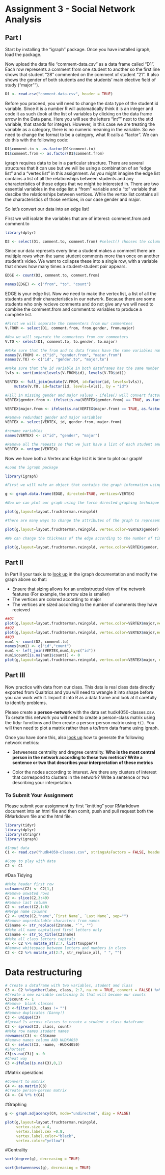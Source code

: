 # Assignment 3 - Social Network Analysis

## Part I
Start by installing the "igraph" package. Once you have installed igraph, load the package.

Now upload the data file "comment-data.csv" as a data frame called "D1". Each row represents a comment from one student to another so the first line shows that student "28" commented on the comment of student "21". It also shows the gender of both students and the students' main elective field of study ("major"").

```r
D1 <- read.csv("comment-data.csv", header = TRUE)
```

Before you proceed, you will need to change the data type of the student id variable. Since it is a number R will automatically think it is an integer and code it as such (look at the list of variables by clicking on the data frame arrow in the Data pane. Here you will see the letters "int"" next to the stid variable, that stands for integer). However, in this case we are treating the variable as a category, there is no numeric meaning in the variable. So we need to change the format to be a category, what R calls a "factor". We can do this with the following code:

```r
D1$comment.to <- as.factor(D1$comment.to)
D1$comment.from <- as.factor(D1$comment.from)
```

igraph requires data to be in a particular structure. There are several structures that it can use but we will be using a combination of an "edge list" and a "vertex list" in this assignment. As you might imagine the edge list contains a list of all the relationships between students and any characteristics of those edges that we might be interested in. There are two essential variables in the edge list a "from" variable and a "to" variable that descibe the relationships between vertices. While the vertex list contains all the characteristics of those vertices, in our case gender and major.

So let's convert our data into an edge list!

First we will isolate the variables that are of interest: comment.from and comment.to

```r
library(dplyr)

D2 <- select(D1, comment.to, comment.from) #select() chooses the columns
```

Since our data represnts every time a student makes a comment there are multiple rows when the same student comments more than once on another student's video. We want to collapse these into a single row, with a variable that shows how many times a student-student pair appears.

```r

EDGE <- count(D2, comment.to, comment.from)

names(EDGE) <- c("from", "to", "count")

```

EDGE is your edge list. Now we need to make the vertex list, a list of all the students and their characteristics in our network. Because there are some students who only recieve comments and do not give any we will need to combine the comment.from and comment.to variables to produce a complete list.

```r
#First we will separate the commenters from our commentees
V.FROM <- select(D1, comment.from, from.gender, from.major)

#Now we will separate the commentees from our commenters
V.TO <- select(D1, comment.to, to.gender, to.major)

#Make sure that the from and to data frames have the same variables names
names(V.FROM) <- c("id", "gender.from", "major.from")
names(V.TO) <- c("id", "gender.to", "major.to")

#Make sure that the id variable in both dataframes has the same number of levels
lvls <- sort(union(levels(V.FROM$id), levels(V.TO$id)))

VERTEX <- full_join(mutate(V.FROM, id=factor(id, levels=lvls)),
    mutate(V.TO, id=factor(id, levels=lvls)), by = "id")

#Fill in missing gender and major values - ifelse() will convert factors to numerical values so convert to character
VERTEX$gender.from <- ifelse(is.na(VERTEX$gender.from) == TRUE, as.factor(as.character(VERTEX$gender.to)), as.factor(as.character(VERTEX$gender.from)))

VERTEX$major.from <- ifelse(is.na(VERTEX$major.from) == TRUE, as.factor(as.character(VERTEX$major.to)), as.factor(as.character(VERTEX$major.from)))

#Remove redundant gender and major variables
VERTEX <- select(VERTEX, id, gender.from, major.from)

#rename variables
names(VERTEX) <- c("id", "gender", "major")

#Remove all the repeats so that we just have a list of each student and their characteristics
VERTEX <- unique(VERTEX)

```

Now we have both a Vertex and Edge list it is time to plot our graph!

```r
#Load the igraph package

library(igraph)

#First we will make an object that contains the graph information using our two dataframes EDGE and VERTEX. Notice that we have made "directed = TRUE" - our graph is directed since comments are being given from one student to another.

g <- graph.data.frame(EDGE, directed=TRUE, vertices=VERTEX)

#Now we can plot our graph using the force directed graphing technique - our old friend Fruchertman-Reingold!

plot(g,layout=layout.fruchterman.reingold)

#There are many ways to change the attributes of the graph to represent different characteristics of the newtork. For example, we can color the nodes according to gender.

plot(g,layout=layout.fruchterman.reingold, vertex.color=VERTEX$gender)

#We can change the thickness of the edge according to the number of times a particular student has sent another student a comment.

plot(g,layout=layout.fruchterman.reingold, vertex.color=VERTEX$gender, edge.width=EDGE$count)

```

## Part II

In Part II your task is to [look up](http://igraph.org/r/) in the igraph documentation and modify the graph above so that:

* Ensure that sizing allows for an unobstructed view of the network features (For example, the arrow size is smaller)
* The vertices are colored according to major
* The vertices are sized according to the number of comments they have recieved
```r
##Q1
plot(g,layout=layout.fruchterman.reingold, vertex.color=VERTEX$major,vertex.size=15,edge.arrow.size=0.5)
##Q2
plot(g,layout=layout.fruchterman.reingold, vertex.color=VERTEX$major,edge.width=EDGE$count,vertex.size=15,edge.arrow.size=0.5)
##Q3
num1 <- count(D2, comment.to)
names(num1) <- c("id","count")
num1 <- left_join(VERTEX,num1,by=c("id"))
num1$count[is.na(num1$count)] <- 0
plot(g,layout=layout.fruchterman.reingold, vertex.color=VERTEX$major, edge.width=EDGE$count, vertex.size=15+num1$count, edge.arrow.size=0.5)

```
## Part III

Now practice with data from our class. This data is real class data directly exported from Qualtrics and you will need to wrangle it into shape before you can work with it. Import it into R as a data frame and look at it carefully to identify problems.

Please create a **person-network** with the data set hudk4050-classes.csv. To create this network you will need to create a person-class matrix using the tidyr functions and then create a person-person matrix using `t()`. You will then need to plot a matrix rather than a to/from data frame using igraph.

Once you have done this, also [look up](http://igraph.org/r/) how to generate the following network metrics:

* Betweeness centrality and dregree centrality. **Who is the most central person in the network according to these two metrics? Write a sentence or two that describes your interpretation of these metrics**

* Color the nodes according to interest. Are there any clusters of interest that correspond to clusters in the network? Write a sentence or two describing your interpetation.

### To Submit Your Assignment

Please submit your assignment by first "knitting" your RMarkdown document into an html file and then comit, push and pull request both the RMarkdown file and the html file.

```r
library(tidyr)
library(dplyr)
library(stringr)
library(igraph)

#Input data
C1 <- read.csv("hudk4050-classes.csv", stringsAsFactors = FALSE, header= TRUE)

#Copy to play with data
C2 <- C1

```
#Daa Tidying
```r
#Make header first row
colnames(C2) <- C2[1,]
#Remove unwated rows
C2 <- slice(C2,3:49)
#Remove last column
C2 <- select(C2,1:8)
#Merge name columns
C2 <- unite(C2,"name",`First Name`, `Last Name`, sep="")
#Remove unpredictable characters from names
C2$name <- str_replace(C2$name, "`", "")
#Make all name captalized first letters only
C2$name <- str_to_title(C2$name)
#Make all class letters capitals
C2 <- C2 %>% mutate_at(2:7, list(toupper))
#Remove whitespace between letters and numbers in class
C2 <- C2 %>% mutate_at(2:7, str_replace_all, " ", "")

```

# Data restructuring
```r
# Create a dataframe with two variables, student and class
C3 <- C2 %>%gather(labe, class, 2:7, na.rm = TRUE, convert = FALSE) %>% select(name, class)
#Create a new variable containing 1s that will become our counts
C3$count <- 1
#Remove  blank classes
C3 <-filter(C3, class != "")
#Remove duplicates (Danny!)
C3 <- unique(C3)
#Spread 1s across classes to create a student x class dataframe
C3 <- spread(C3, class, count)
#Make row names student names
rownames(C3) <- C3$name
#Remove names column AND HUDK4050
C3 <- select(C3, -name, -HUDK4050)
#Shortest
C3[is.na(C3)] <- 0
#Cheat way
C3 <-ifelse(is.na(C3),0,1)

```

#Matrix operations
```r
#Convert to matrix
C4 <- as.matrix(C3)
#Create person-person matrix
C4 <- C4 %*% t(C4)

```

#Graphing
```r
g <- graph.adjacency(C4, mode="undirected", diag = FALSE)

plot(g,layout=layout.fruchterman.reingold,
     vertex.size = 4,
     vertex.label.cex =0.8,
     vertex.label.color="black",
     vertex.color="yellow")

```

#Centrality
```r
sort(degree(g), decreasing = TRUE)

sort(betweenness(g), decreasing = TRUE)
```
